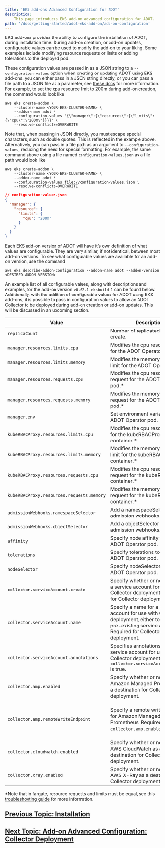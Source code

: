 ```yaml
---
title: 'EKS add-ons Advanced Configuration for ADOT'
description:
    This page introduces EKS add-on advanced configuration for ADOT.
path: '/docs/getting-started/adot-eks-add-on/add-on-configuration'
---
```


EKS add-ons provides the ability to configure the installation of ADOT, during installation time. During add-on creation, or add-on updates, configurable values can be used to modify the add-on to your liking. Some examples include modifying resource requests or limits or adding tolerations to the deployed pod. 

These configuration values are passed in as a JSON string to a `--configuration-values` option when creating or updating ADOT using EKS add-ons. you can either pass in a JSON string directly, or you can pass a file path to a JSON file as a parameter, see [these docs](https://docs.aws.amazon.com/cli/latest/userguide/cli-usage-parameters-file.html) for more information. For example, to set the cpu resource limit to 200m during add-on creation, the command would look like

```console
aws eks create-addon \
    --cluster-name <YOUR-EKS-CLUSTER-NAME> \
    --addon-name adot \
    --configuration-values "{\"manager\":{\"resources\":{\"limits\":{\"cpu\":\"200m\"}}}}" \
    --resolve-conflicts=OVERWRITE
```

Note that, when passing in JSON directly, you must escape special characters, such as double quotes. This is reflected in the example above. Alternatively, you can pass in a file path as an argument to `--configuration-values`, reducing the need for special formatting. For example, the same command above using a file named `configuration-values.json` as a file path would look like

```console
aws eks create-addon \
    --cluster-name <YOUR-EKS-CLUSTER-NAME> \
    --addon-name adot \
    --configuration-values file://configuration-values.json \
    --resolve-conflicts=OVERWRITE
```

```json
// configuration-values.json
{
  "manager": {
    "resource": {
      "limits": {
        "cpu": "200m"
      }
    }
  }
}
```

Each EKS add-on version of ADOT will have it’s own definition of what values are configurable. They are very similar, if not identical, between most add-on versions. To see what configurable values are available for an add-on version, use the command 

```console
aws eks describe-addon-configuration --addon-name adot --addon-version <DESIRED-ADDON-VERSION> 
```

An example list of all configurable values, along with descriptions and examples, for the add-on version `v0.62.1-eksbuild.1` can be found below. Additionally, with the addition of configurable values for ADOT using EKS add-ons, it is possible to pass in configuration values to allow an ADOT Collector to be deployed during add-on creation or add-on updates. This will be discussed in an upcoming section.

| Value                                       | Description                                                                                                                                                    | Example                                                  |
| ------------------------------------------- | -------------------------------------------------------------------------------------------------------------------------------------------------------------- | ---------------------------------------------------------- |
| `replicaCount`                              | Number of replicated pods to create.                                                                                                                           | "{"replicaCount": 1}"                                                                                                                                                   |
| `manager.resources.limits.cpu`              | Modifies the cpu resource limit for the ADOT Operator pod.*                                                                                                    | "{"manager":{"resource":{"limits":{"cpu":"100m"}}}}"                                                                                                                    |
| `manager.resources.limits.memory`           | Modifies the memory resource limit for the ADOT Operator pod.*                                                                                                 | "{"manager":{"resource":{"limits":{"memory":"128Mi"}}}}"                                                                                                                |
| `manager.resources.requests.cpu`            | Modifies the cpu resource request for the ADOT Operator pod.*                                                                                                  | "{"manager":{"resource":{"requests":{"cpu":"100m"}}}}"                                                                                                                  |
| `manager.resources.requests.memory`         | Modifies the memory resource request for the ADOT Operator pod.*                                                                                               | "{"manager":{"resource":{"requests":{"memory":"64Mi"}}}}"                                                                                                               |
| `manager.env`                               | Set environment variables for the ADOT Operator pod.                                                                                                           | "{"manager":{"env":{}}}"                                                                                                                                                |
| `kubeRBACProxy.resources.limits.cpu`        | Modifies the cpu resource limit for the kubeRBACProxy container.*                                                                                              | "{"kubeRBACProxy":{"resource":{"limits":{"cpu":"100m"}}}}"                                                                                                              |
| `kubeRBACProxy.resources.limits.memory`     | Modifies the memory resource limit for the kubeRBACProxy container.*                                                                                           | "{"kubeRBACProxy":{"resource":{"limits":{"memory":"128Mi"}}}}"                                                                                                          |
| `kubeRBACProxy.resources.requests.cpu`      | Modifies the cpu resource request for the kubeRBACProxy container.*                                                                                            | "{"kubeRBACProxy":{"resource":{"requests":{"cpu":"100m"}}}}"                                                                                                            |
| `kubeRBACProxy.resources.requests.memory`   | Modifies the memory resource request for the kubeRBACProxy container.*                                                                                         | "{"kubeRBACProxy":{"resource":{"requests":{"memory":"64Mi"}}}}"                                                                                                         |
| `admissionWebhooks.namespaceSelector`       | Add a namespaceSelector for admission webhooks.                                                                                                                | "{"admissionWebhooks":{"namespaceSelector":{}}}"                                                                                                                        |
| `admissionWebhooks.objectSelector`          | Add a objectSelector for admission webhooks.                                                                                                                   | "{"admissionWebhooks":{"objectSelector":{}}}"                                                                                                                           |
| `affinity`                                  | Specify node affinity for the ADOT Operator pod.                                                                                                               | "{"affinity":{}}"                                                                                                                                                       |
| `tolerations`                               | Specify tolerations to apply to the ADOT Operator pod.                                                                                                         | "{"tolerations":[]}"                                                                                                                                                    |
| `nodeSelector`                              | Specify nodeSelector for the ADOT Operator pod.                                                                                                                | "{"nodeSelector":{}}"                                                                                                                                                   |
| `collector.serviceAccount.create`           | Specify whether or not to create a service account for use with Collector deployment. Required for Collector deployment.                                       | "{"collector":{"serviceAccount":{"create":true}}}"                                                                                                                      |
| `collector.serviceAccount.name`             | Specify a name for a service account for use with Collector deployment, either to create or a pre-existing service account. Required for Collector deployment. | "{"collector":{"serviceAccount":{"name":"adot-collector"}}}"                                                                                                            |
| `collector.serviceAccount.annotations`      | Specifies annotations for a service account for use with Collector deployment. Required if `collector.serviceAccount.create` is true.                          | "{"collector":{"serviceAccount":{"annotations":{"eks.amazonaws.com/role-arn":"arn:aws:iam::000000000000:role/adot-collector"}}}}}"                                      |
| `collector.amp.enabled`                     | Specify whether or not to enable Amazon Managed Prometheus as a destination for Collector deployment.                                                          | "{"collector":{"amp":{"enabled":true}}}"                                                                                                                                |
| `collector.amp.remoteWriteEndpoint`         | Specify a remote write endpoint for Amazon Managed Prometheus. Required if `collector.amp.enabled` is true.                                                    | "{"collector":{"amp":{"remoteWriteEndpoint":"https://aps-workspaces.us-west-2.amazonaws.com/workspaces/ws-xxxxxxxx-xxxx-xxxx-xxxx-xxxxxxxxxxxx/api/v1/remote_write"}}}" |
| `collector.cloudwatch.enabled`              | Specify whether or not to enable AWS CloudWatch as a destination for Collector deployment.                                                                     | "{"collector":{"cloudwatch":{"enabled":true}}}"                                                                                                                         |
| `collector.xray.enabled`                    | Specify whether or not to enable AWS X-Ray as a destination for Collector deployment.                                                                          | "{"collector":{"xray":{"enabled":true}}}"                                                                                                                               |

*Note that in fargate, resource requests and limits must be equal, see this [troubleshooting guide](https://docs.aws.amazon.com/eks/latest/userguide/troubleshooting-adot.html) for more information.


## [Previous Topic: Installation](/docs/getting-started/adot-eks-add-on/installation)

## [Next Topic: Add-on Advanced Configuration: Collector Deployment](/docs/getting-started/adot-eks-add-on/add-on-configuration-collector-deployment)
